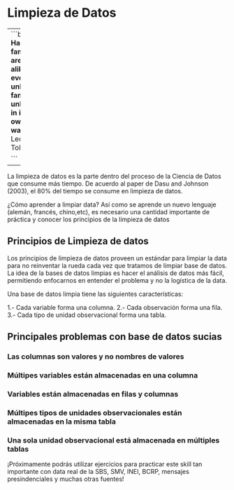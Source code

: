 # Limpieza de Datos

---
```block
**Happy families are all alike; every unhappy family is unhappy in its own way**
Leon Tolstoy

```
---

La limpieza de datos es la parte dentro del proceso de la Ciencia de Datos que consume más tiempo. De acuerdo al paper de Dasu and Johnson (2003), el 80% del tiempo se  consume en limpieza de datos.

¿Cómo aprender a limpiar data? Así como se aprende un nuevo lenguaje (alemán, francés, chino,etc), es necesario una cantidad importante de práctica y conocer los principios de la limpieza de datos


## Principios de Limpieza de datos

Los principios de limpieza de datos proveen un estándar para limpiar la data para no reinventar la rueda cada vez que tratamos de limpiar base de datos. La idea de la bases de datos limpias es hacer el análisis de datos más fácil, permitiendo enfocarnos en entender el problema y no la logística de la data.

Una base de datos limpia tiene las siguientes características:

1.- Cada variable forma una columna.
2.- Cada observación forma una fila.
3.- Cada tipo de unidad observacional forma una tabla.

## Principales problemas con base de datos sucias

### Las columnas son valores y no nombres de valores

### Múltipes variables están almacenadas en una columna

### Variables están almacenadas en filas y columnas

### Múltipes tipos de unidades observacionales están almacenadas en la misma tabla

### Una sola unidad observacional está almacenada en múltiples tablas


¡Próximamente podrás utilizar ejercicios para practicar este skill tan importante con data real de la SBS, SMV, INEI, BCRP, mensajes presindenciales y muchas otras fuentes!

